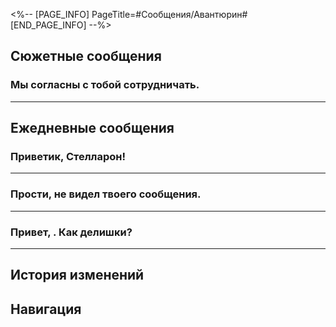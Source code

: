 <%-- [PAGE_INFO]
PageTitle=#Сообщения/Авантюрин#
[END_PAGE_INFO] --%>
{{Сообщение Инфобокс
|id          = 1304
|Изображение = Персонаж Авантюрин Иконка.png
|Тип         = Персонаж
|Отправитель = Авантюрин
|ПодписьСоо  = Делаю Прыжки за вас. Надёжно.
|Фракция     = Корпорация межзвёздного мира
}}

==Сюжетные сообщения==
===Мы согласны с тобой сотрудничать.===
{{Сообщения
|условие_получения = 
|текст =
:{Выбор} Мы согласны.
:'''(Первопроходец):''' Мы согласны с тобой сотрудничать.
:'''Авантюрин:''' О, как здорово. Не ожидал, что вы так быстро согласитесь.
:'''Авантюрин:''' Теперь мы в одной лодке.
:'''Авантюрин:''' Вот небольшой подарок! Надеюсь, мы сработаемся.
:{{Диалог|Предупреждение}} [Перевод] 100 000 кредитов
:{Выбор} Огромное спасибо!
::'''(Первопроходец):''' Спасибо-спасибо.
::'''(Первопроходец):''' Очень щедро, спасибо.
:{Выбор} Не стоило так тратиться.
::'''(Первопроходец):''' Не стоило так тратиться.
::'''(Первопроходец):''' На этот раз я приму подарок, но больше так не делай.
:{Выбор} И это всё?
::'''(Первопроходец):''' И это всё?
::'''(Первопроходец):''' Маловато будет. Давай ещё столько же, богатей. Покажи, на что ты способен!
:'''Авантюрин:''' Ой, я промахнулся просто.
:'''Авантюрин:''' Вот ещё добавлю, на удачу.
:{{Диалог|Предупреждение}} [Перевод] 100 000 кредитов
:'''Авантюрин:''' Как я и думал, Семья решила скрыть эту историю с Зарянкой. Так что пусть это останется между нами.
:'''Авантюрин:''' А вот насчёт второго убийства... Зависит от того, какие отговорки они для вас подготовили.
:'''Авантюрин:''' До встречи, и надеюсь, что вы достойно покажете себя!
}}
----

==Ежедневные сообщения==
===Приветик, {{MC|ж=госпожа|м=господин}} Стелларон!===
{{Сообщения
|условие_получения = 
|текст=
:'''Авантюрин:''' Приветик, {{MC|ж=госпожа|м=господин}} Стелларон!
:{Выбор} Что-о-о? Как это ты мне пишешь??
::'''(Первопроходец):''' Что-о-о? Как это ты мне пишешь??
:{Выбор} Ты ещё жив?
::'''(Первопроходец):''' Ты ещё жив?
:'''Авантюрин:''' Как жаль, что не смогу прочитать твой ответ.
:'''Авантюрин:''' Это отложенные сообщения.
:'''Авантюрин:''' Когда ты получишь их, наши разногласия наверняка сгладятся.
:'''Авантюрин:''' Если всё будет хорошо, то мы ещё встретимся.
:'''Авантюрин:''' Но кто знает... Мне тоже не всегда везёт.
:'''Авантюрин:''' Прощай, друг мой. Авантюрин выражает тебе огромную благодарность и высочайшее уважение.
:'''Авантюрин:''' Приятного тебе путешествия.
:{Выбор} До скорой встречи.
::'''(Первопроходец):''' До скорой встречи. Надеюсь, увидимся ещё.
:{Выбор} Рассчитаемся, когда вернёшься.
::'''(Первопроходец):''' Рассчитаемся, когда вернёшься.
:{Выбор} Даже не думай возвращаться.
::'''(Первопроходец):''' Даже не думай возвращаться.
:{{Диалог|Предупреждение}} Ошибка отправки сообщения.
:{{Диалог|Предупреждение}} Пользователь в настоящее время недоступен. Попробуйте позднее.
}}
----

===Прости, не видел твоего сообщения.===
{{Сообщения
|условие_получения = 
|текст=
:'''Авантюрин:''' Прости, не видел твоего сообщения.
:'''Авантюрин:''' Моя миссия на Пенаконии выполнена. Наконец могу и смартфон достать.
:'''Авантюрин:''' Как будто за решёткой побывал.
:{Выбор} Хорошо, что ты в порядке.
::'''(Первопроходец):''' Ты в порядке, и хорошо.
::'''Авантюрин:''' Ха-ха, мило с твоей стороны.
:{Выбор} Ты куда делся?
::'''(Первопроходец):''' Ты куда делся?
::'''Авантюрин:''' Долго печатать, как-нибудь расскажу.
:{Выбор} Тогда бывай.
::'''(Первопроходец):''' Тогда бывай. Будем считать, что всё закончилось.
::'''Авантюрин:''' Ха-ха, узнаю тебя.
:'''Авантюрин:''' Раз уж нечем заняться, не сыграть ли нам в кости, чтобы чувства не притупились?
:'''Авантюрин:''' Если выбросишь не меньше, чем я, расскажу тебе, что случилось после заварушки в кинотеатре.
:{Выбор} Ладно, бросай.
::'''(Первопроходец):''' Ладно, бросай.
::'''Авантюрин:''' Начнём.
::{{Диалог|Предупреждение}} Пользователь Авантюрин выбрасывает 3
::'''Авантюрин:''' Твоя очередь. У тебя хорошие шансы.
::{Выбор} Небрежно бросить кости.
:::'''(Первопроходец):''' Ну и ладно.
:::{{Диалог|Предупреждение}} Пользователь (Первопроходец) выбрасывает 2
:::'''Авантюрин:''' Хочешь бросить ещё раз? Правилами не запрещено.
:::{Выбор} Бросить ещё раз.
:::'''(Первопроходец):''' Тогда ещё раз.
:::{{Диалог|Предупреждение}} Пользователь (Первопроходец) выбрасывает 6
:::'''(Первопроходец):''' Рассказывай.
:::'''Авантюрин:''' Повезло тебе.
::{Выбор} Яростно бросить кости.
:::'''(Первопроходец):''' Больше хочу!
:::{{Диалог|Предупреждение}} Пользователь (Первопроходец) выбрасывает 4
:::'''(Первопроходец):''' Больше, чем у тебя. Рассказывай.
::'''Авантюрин:''' Приняв удар клинка эманатора, я вошёл в неизвестную мне бескрайнюю реку.
::'''Авантюрин:''' Мне показалось, что я дошёл до края своей жизни.
::'''Авантюрин:''' Но... как видишь, к моей радости, я всё ещё жив.
::{{Диалог|Предупреждение}} Пользователь Авантюрин выбрасывает 1
::'''Авантюрин:''' Теперь ты.
::{Выбор} Небрежно бросить кости.
:::'''(Первопроходец):''' Кажется, удача на моей стороне.
:::{{Диалог|Предупреждение}} Пользователь (Первопроходец) выбрасывает 5
:::'''(Первопроходец):''' А дальше?
::{Выбор} Яростно бросить кости.
:::'''(Первопроходец):''' Победа моя!
:::{{Диалог|Предупреждение}} Пользователь (Первопроходец) выбрасывает 6
:::'''(Первопроходец):''' А что потом?
::'''Авантюрин:''' Когда вам открылись подводные тайны Пенаконии, я тоже погрузился в первозданные грёзы. Опорный камень Сохранения, что защищал меня от Небытия, раздробился на мелкие кусочки.
::'''Авантюрин:''' К счастью, я встретил Рыцаря Красоты, который меня спас.
::{{Диалог|Предупреждение}} Пользователь Авантюрин выбрасывает 1
::'''Авантюрин:''' Бросай. Правила есть правила.
::{Выбор} Небрежно бросить кости.
:::'''(Первопроходец):''' Ничего сложного.
:::{{Диалог|Предупреждение}} Пользователь (Первопроходец) выбрасывает 2
:::'''Авантюрин:''' А тебе везёт.
::{Выбор} Яростно бросить кости.
:::'''(Первопроходец):''' Дальше рассказывай.
:::{{Диалог|Предупреждение}} Пользователь (Первопроходец) выбрасывает 6
:::'''Авантюрин:''' Молодчина.
::'''Авантюрин:''' А дальше вы раскрыли всю правду. Топаз и Яшма взяли на себя все дела на Пенаконии, а я начал наслаждаться отпуском.
::'''Авантюрин:''' Ох, в последнее время постоянно снятся кошмары, просыпаюсь в холодном поту.
::'''Авантюрин:''' Повезло ещё, что КММ отправила Доктора Хаоса. После осмотра мне полегчало.
::'''Авантюрин:''' Вот и всё. Это твоё везение из меня вытянуло историю целиком.
::{Выбор} Ты нарочно?
:::'''(Первопроходец):''' Я {{MC|ж=знала|м=знал}}, что ты поддаёшься. Не стыдно?
::{Выбор} Нравится тебе проигрывать?
:::'''(Первопроходец):''' Нравится тебе проигрывать? Опять меня одурачил.
::'''Авантюрин:''' В мире грёз народу полно, а друзей мало. Приходится что-то придумывать.
::'''Авантюрин:''' Спасибо за компанию. Надеюсь, не сильно отвлёк.
:{Выбор} Да ну.
::'''(Первопроходец):''' Да ну.
::'''Авантюрин:''' Жаль. Я думал, тебе понравится.
::'''Авантюрин:''' Ну и ладно, не так уж и важно.
:'''Авантюрин:''' Пойду поищу развлечений где-нибудь ещё. До встречи.
}}
----

===Привет, {{MC|ж=подруга|м=друг}}. Как делишки?===
{{Сообщения
|условие_получения = 
|текст=
:'''Авантюрин:''' Привет, {{MC|ж=подруга|м=друг}}. Как делишки?
:'''Авантюрин:''' На Пенаконии открылась новая лавка - «Космическая суперзвезда», я зашёл поглазеть.
:'''Авантюрин:''' Здесь столько всего интересного.
:{Выбор} А? Хочешь мне что-то купить?
::'''(Первопроходец):''' А? Хочешь мне что-то купить?
::'''Авантюрин:''' Хотелось бы сначала узнать, что тебе нравится.
::'''Авантюрин:''' В «Космическую суперзвезду» стекаются сокровища со всей вселенной. Каждый товар от лучших дизайнеров.
::'''Авантюрин:''' И что самое важное - все они безупречны и сделаны из высококачественных материалов. Настоящие находки.
::'''Авантюрин:''' Вот, например, пижамы из коллекции «Горизонт»: они сделаны из особого материала, который охлаждает летом и согревает зимой. Очень удобно.
::'''Авантюрин:''' Пижама прекрасно снимает усталость после долгой дороги.
::'''Авантюрин:''' Или же перламутровые перчатки из коллекции «Алмаз ночи», последняя работа дизайнера Ван Джага. Всего во вселенной было выпущено девяносто пар, и все они были распроданы. Они идеально подходят для банкетов и других особых мероприятий.
::'''Авантюрин:''' Такие, конечно, сгодятся и для дальних путешествий, ведь они красивые и притягивают взгляды.
::'''Авантюрин:''' А плащ из коллекции «Беспилотник» - просто непреходящая классика!
::'''Авантюрин:''' И вот ты стоишь в этом плаще на краю обрыва, космический шторм, завывая, треплет подол... Именно из-за этой сцены поколение Безымянных и тех, кто хотят присоединиться к ним, выбирали «Беспилотник».
::'''Авантюрин:''' Так что тебе взять?
::'''Авантюрин:''' Я иду на кассу. Как раз всё вместе и куплю.
::{Выбор} Давай что-то одно.
:::'''(Первопроходец):''' Ну давай что-то одно.
:::{Выбор} Пижаму.
::::'''(Первопроходец):''' Мне пижаму из коллекции «Горизонт».
::::'''Авантюрин:''' Купил.
::::'''Авантюрин:''' Скажу, чтобы тебе отправили.
::::'''Авантюрин:''' Пусть в долгие космические ночи тебе снятся прекрасные сны.
:::{Выбор} Перчатки.
::::'''(Первопроходец):''' Мне перчатки из коллекции «Алмаз ночи».
::::'''Авантюрин:''' Купил.
::::'''Авантюрин:''' Скажу, чтобы тебе отправили.
::::'''Авантюрин:''' Пусть теперь все смотрят на тебя в восхищении.
:::{Выбор} Плащ.
::::'''(Первопроходец):''' Мне плащ из коллекции «Беспилотник».
::::'''Авантюрин:''' Купил.
::::'''Авантюрин:''' Скажу, чтобы тебе отправили.
::::'''Авантюрин:''' Уверен, ты будешь круто в нём выглядеть. Не забудь отправить мне фото.
::{Выбор} Я всё хочу.
:::'''(Первопроходец):''' Я всё хочу.
:::'''Авантюрин:''' Так и надо! Все свои!
:::'''Авантюрин:''' Купил.
:::'''Авантюрин:''' Это всё пригодится тебе в путешествиях.
::{Выбор} Мне ничего не надо.
:::'''(Первопроходец):''' Мне ничего не надо.
:::'''Авантюрин:''' Жаль... Я уже всё купил.
:::'''Авантюрин:''' Если передумаешь - скажи.
:{Выбор} Не интересно. Пока.
::'''(Первопроходец):''' А я тут причём? Меня такое не интересует.
::'''Авантюрин:''' Ясно.
::'''Авантюрин:''' Если получится, давай как-нибудь вместе сходим. Это весело.
::'''Авантюрин:''' Больше не буду тебя отвлекать.
::'''Авантюрин:''' [[Файл:Стикер ГПП 07 Пом-Пом 03.png|80px]]
}}
----

==История изменений==
{{История изменений|2.7}}

==Навигация==
{{Сообщения Навбокс}}
